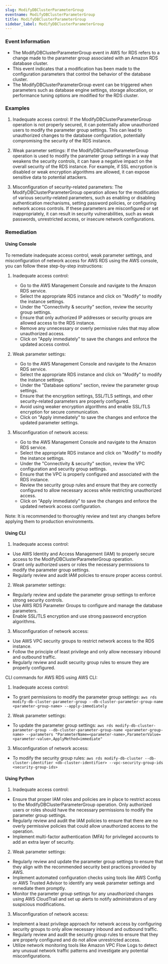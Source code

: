 ```yaml
--- 
slug: ModifyDBClusterParameterGroup
eventname: ModifyDBClusterParameterGroup
title: ModifyDBClusterParameterGroup
sidebar_label: ModifyDBClusterParameterGroup
---
```

                       
### Event Information

- The ModifyDBClusterParameterGroup event in AWS for RDS refers to a change made to the parameter group associated with an Amazon RDS database cluster.
- This event indicates that a modification has been made to the configuration parameters that control the behavior of the database cluster.
- The ModifyDBClusterParameterGroup event can be triggered when parameters such as database engine settings, storage allocation, or performance tuning options are modified for the RDS cluster.


### Examples

1. Inadequate access control: If the ModifyDBClusterParameterGroup operation is not properly secured, it can potentially allow unauthorized users to modify the parameter group settings. This can lead to unauthorized changes to the database configuration, potentially compromising the security of the RDS instance.

2. Weak parameter settings: If the ModifyDBClusterParameterGroup operation is used to modify the parameter group settings in a way that weakens the security controls, it can have a negative impact on the overall security of the RDS instance. For example, if SSL encryption is disabled or weak encryption algorithms are allowed, it can expose sensitive data to potential attackers.

3. Misconfiguration of security-related parameters: The ModifyDBClusterParameterGroup operation allows for the modification of various security-related parameters, such as enabling or disabling authentication mechanisms, setting password policies, or configuring network access controls. If these parameters are misconfigured or set inappropriately, it can result in security vulnerabilities, such as weak passwords, unrestricted access, or insecure network configurations.

### Remediation

#### Using Console

To remediate inadequate access control, weak parameter settings, and misconfiguration of network access for AWS RDS using the AWS console, you can follow these step-by-step instructions:

1. Inadequate access control:
   - Go to the AWS Management Console and navigate to the Amazon RDS service.
   - Select the appropriate RDS instance and click on "Modify" to modify the instance settings.
   - Under the "Connectivity & security" section, review the security group settings.
   - Ensure that only authorized IP addresses or security groups are allowed access to the RDS instance.
   - Remove any unnecessary or overly permissive rules that may allow unauthorized access.
   - Click on "Apply immediately" to save the changes and enforce the updated access control.

2. Weak parameter settings:
   - Go to the AWS Management Console and navigate to the Amazon RDS service.
   - Select the appropriate RDS instance and click on "Modify" to modify the instance settings.
   - Under the "Database options" section, review the parameter group settings.
   - Ensure that the encryption settings, SSL/TLS settings, and other security-related parameters are properly configured.
   - Avoid using weaker encryption algorithms and enable SSL/TLS encryption for secure communication.
   - Click on "Apply immediately" to save the changes and enforce the updated parameter settings.

3. Misconfiguration of network access:
   - Go to the AWS Management Console and navigate to the Amazon RDS service.
   - Select the appropriate RDS instance and click on "Modify" to modify the instance settings.
   - Under the "Connectivity & security" section, review the VPC configuration and security group settings.
   - Ensure that the VPC is properly configured and associated with the RDS instance.
   - Review the security group rules and ensure that they are correctly configured to allow necessary access while restricting unauthorized access.
   - Click on "Apply immediately" to save the changes and enforce the updated network access configuration.

Note: It is recommended to thoroughly review and test any changes before applying them to production environments.

#### Using CLI

1. Inadequate access control:
- Use AWS Identity and Access Management (IAM) to properly secure access to the ModifyDBClusterParameterGroup operation.
- Grant only authorized users or roles the necessary permissions to modify the parameter group settings.
- Regularly review and audit IAM policies to ensure proper access control.

2. Weak parameter settings:
- Regularly review and update the parameter group settings to enforce strong security controls.
- Use AWS RDS Parameter Groups to configure and manage the database parameters.
- Enable SSL/TLS encryption and use strong password encryption algorithms.

3. Misconfiguration of network access:
- Use AWS VPC security groups to restrict network access to the RDS instance.
- Follow the principle of least privilege and only allow necessary inbound and outbound traffic.
- Regularly review and audit security group rules to ensure they are properly configured.

CLI commands for AWS RDS using AWS CLI:

1. Inadequate access control:
- To grant permissions to modify the parameter group settings:
  `aws rds modify-db-cluster-parameter-group --db-cluster-parameter-group-name <parameter-group-name> --apply-immediately`

2. Weak parameter settings:
- To update the parameter group settings:
  `aws rds modify-db-cluster-parameter-group --db-cluster-parameter-group-name <parameter-group-name> --parameters "ParameterName=<parameter-name>,ParameterValue=<parameter-value>,ApplyMethod=immediate"`

3. Misconfiguration of network access:
- To modify the security group rules:
  `aws rds modify-db-cluster --db-cluster-identifier <db-cluster-identifier> --vpc-security-group-ids <security-group-ids>`

#### Using Python

1. Inadequate access control:
- Ensure that proper IAM roles and policies are in place to restrict access to the ModifyDBClusterParameterGroup operation. Only authorized users or roles should have the necessary permissions to modify the parameter group settings.
- Regularly review and audit the IAM policies to ensure that there are no overly permissive policies that could allow unauthorized access to the operation.
- Implement multi-factor authentication (MFA) for privileged accounts to add an extra layer of security.

2. Weak parameter settings:
- Regularly review and update the parameter group settings to ensure that they align with the recommended security best practices provided by AWS.
- Implement automated configuration checks using tools like AWS Config or AWS Trusted Advisor to identify any weak parameter settings and remediate them promptly.
- Monitor the parameter group settings for any unauthorized changes using AWS CloudTrail and set up alerts to notify administrators of any suspicious modifications.

3. Misconfiguration of network access:
- Implement a least privilege approach for network access by configuring security groups to only allow necessary inbound and outbound traffic.
- Regularly review and audit the security group rules to ensure that they are properly configured and do not allow unrestricted access.
- Utilize network monitoring tools like Amazon VPC Flow Logs to detect any unusual network traffic patterns and investigate any potential misconfigurations.


 